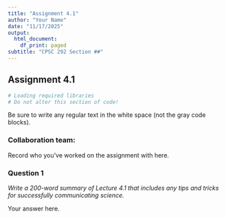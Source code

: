 ```yaml
---
title: "Assignment 4.1"
author: "Your Name"
date: "11/17/2025"
output:
  html_document:
    df_print: paged
subtitle: "CPSC 292 Section ##"
---
```


## Assignment 4.1

```r
# Loading required libraries
# Do not alter this section of code!

```

Be sure to write any regular text in the white space (not the gray code blocks).

### Collaboration team: 

Record who you've worked on the assignment with here. 


### Question 1

*Write a 200-word summary of Lecture 4.1 that includes any tips and tricks for successfully communicating science.*


Your answer here. 


